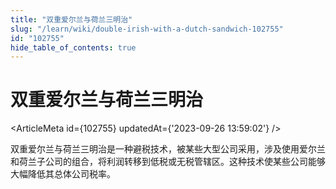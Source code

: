 ```yaml
---
title: "双重爱尔兰与荷兰三明治"
slug: "/learn/wiki/double-irish-with-a-dutch-sandwich-102755"
id: "102755"
hide_table_of_contents: true
---
```



# 双重爱尔兰与荷兰三明治

<ArticleMeta id={102755} updatedAt={'2023-09-26 13:59:02'} />
<div className='border-solid border-b border-t-0 my-4 border-[var(--ifm-color-gray-300)]' />

双重爱尔兰与荷兰三明治是一种避税技术，被某些大型公司采用，涉及使用爱尔兰和荷兰子公司的组合，将利润转移到低税或无税管辖区。这种技术使某些公司能够大幅降低其总体公司税率。
